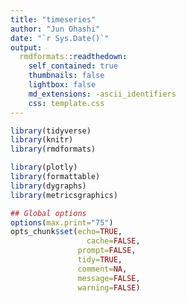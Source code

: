 ```yaml
---
title: "timeseries"
author: "Jun Ohashi"
date: "`r Sys.Date()`"
output:
  rmdformats::readthedown:
    self_contained: true
    thumbnails: false
    lightbox: false
    md_extensions: -ascii_identifiers
    css: template.css
---
```


```r
library(tidyverse)
library(knitr)
library(rmdformats)

library(plotly)
library(formattable)
library(dygraphs)
library(metricsgraphics)

## Global options
options(max.print="75")
opts_chunk$set(echo=TRUE,
                 cache=FALSE,
               prompt=FALSE,
               tidy=TRUE,
               comment=NA,
               message=FALSE,
               warning=FALSE)
```



